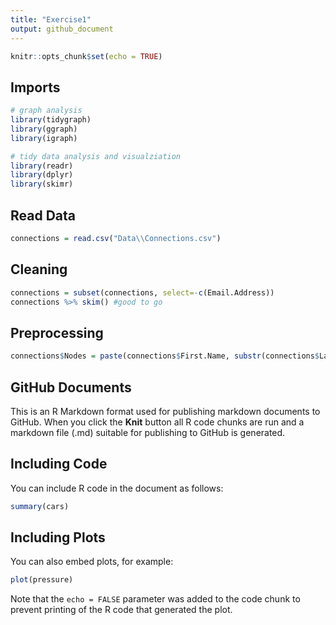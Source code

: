 ```yaml
---
title: "Exercise1"
output: github_document
---
```


```r
knitr::opts_chunk$set(echo = TRUE)
```

## Imports
```r
# graph analysis
library(tidygraph)
library(ggraph)
library(igraph)

# tidy data analysis and visualziation
library(readr)
library(dplyr)
library(skimr)
```


## Read Data
```r
connections = read.csv("Data\\Connections.csv")
```


## Cleaning
```r
connections = subset(connections, select=-c(Email.Address))
connections %>% skim() #good to go
```

## Preprocessing
```r
connections$Nodes = paste(connections$First.Name, substr(connections$Last.Name,0,1)) # Node names are first + first letter of last name


```



## GitHub Documents

This is an R Markdown format used for publishing markdown documents to GitHub. When you click the **Knit** button all R code chunks are run and a markdown file (.md) suitable for publishing to GitHub is generated.

## Including Code

You can include R code in the document as follows:

```r
summary(cars)
```

## Including Plots

You can also embed plots, for example:

```r
plot(pressure)
```

Note that the `echo = FALSE` parameter was added to the code chunk to prevent printing of the R code that generated the plot.
